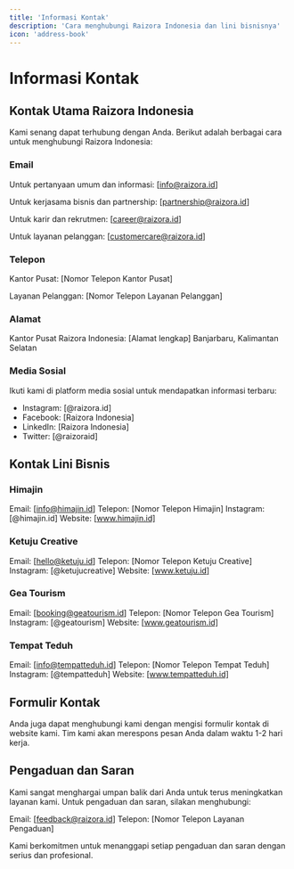 ```yaml
---
title: 'Informasi Kontak'
description: 'Cara menghubungi Raizora Indonesia dan lini bisnisnya'
icon: 'address-book'
---
```


# Informasi Kontak

## Kontak Utama Raizora Indonesia

Kami senang dapat terhubung dengan Anda. Berikut adalah berbagai cara untuk menghubungi Raizora Indonesia:

### Email
Untuk pertanyaan umum dan informasi:
[info@raizora.id]

Untuk kerjasama bisnis dan partnership:
[partnership@raizora.id]

Untuk karir dan rekrutmen:
[career@raizora.id]

Untuk layanan pelanggan:
[customercare@raizora.id]

### Telepon
Kantor Pusat:
[Nomor Telepon Kantor Pusat]

Layanan Pelanggan:
[Nomor Telepon Layanan Pelanggan]

### Alamat
Kantor Pusat Raizora Indonesia:
[Alamat lengkap]
Banjarbaru, Kalimantan Selatan

### Media Sosial
Ikuti kami di platform media sosial untuk mendapatkan informasi terbaru:

- Instagram: [@raizora.id]
- Facebook: [Raizora Indonesia]
- LinkedIn: [Raizora Indonesia]
- Twitter: [@raizoraid]

## Kontak Lini Bisnis

### Himajin
Email: [info@himajin.id]
Telepon: [Nomor Telepon Himajin]
Instagram: [@himajin.id]
Website: [www.himajin.id]

### Ketuju Creative
Email: [hello@ketuju.id]
Telepon: [Nomor Telepon Ketuju Creative]
Instagram: [@ketujucreative]
Website: [www.ketuju.id]

### Gea Tourism
Email: [booking@geatourism.id]
Telepon: [Nomor Telepon Gea Tourism]
Instagram: [@geatourism]
Website: [www.geatourism.id]

### Tempat Teduh
Email: [info@tempatteduh.id]
Telepon: [Nomor Telepon Tempat Teduh]
Instagram: [@tempatteduh]
Website: [www.tempatteduh.id]

## Formulir Kontak

Anda juga dapat menghubungi kami dengan mengisi formulir kontak di website kami. Tim kami akan merespons pesan Anda dalam waktu 1-2 hari kerja.

## Pengaduan dan Saran

Kami sangat menghargai umpan balik dari Anda untuk terus meningkatkan layanan kami. Untuk pengaduan dan saran, silakan menghubungi:

Email: [feedback@raizora.id]
Telepon: [Nomor Telepon Layanan Pengaduan]

Kami berkomitmen untuk menanggapi setiap pengaduan dan saran dengan serius dan profesional.